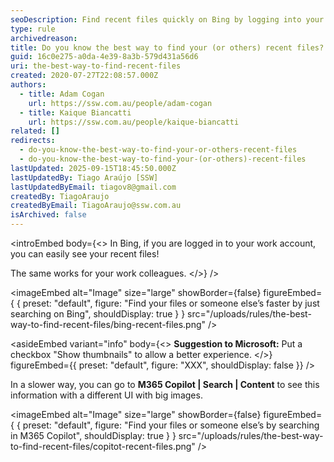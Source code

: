 ```yaml
---
seoDescription: Find recent files quickly on Bing by logging into your work account or viewing your colleagues' files.
type: rule
archivedreason:
title: Do you know the best way to find your (or others) recent files?
guid: 16c0e275-a0da-4e39-8a3b-579d431a56d6
uri: the-best-way-to-find-recent-files
created: 2020-07-27T22:08:57.000Z
authors:
  - title: Adam Cogan
    url: https://ssw.com.au/people/adam-cogan
  - title: Kaique Biancatti
    url: https://ssw.com.au/people/kaique-biancatti
related: []
redirects:
  - do-you-know-the-best-way-to-find-your-or-others-recent-files
  - do-you-know-the-best-way-to-find-your-(or-others)-recent-files
lastUpdated: 2025-09-15T18:45:50.000Z
lastUpdatedBy: Tiago Araújo [SSW]
lastUpdatedByEmail: tiagov8@gmail.com
createdBy: TiagoAraujo
createdByEmail: TiagoAraujo@ssw.com.au
isArchived: false
---
```


<introEmbed
  body={<>
In Bing, if you are logged in to your work account, you can easily see your recent files!

The same works for your work colleagues.
  </>}
/>

<imageEmbed
  alt="Image"
  size="large"
  showBorder={false}
  figureEmbed={ {
    preset: "default",
    figure: "Find your files or someone else’s faster by just searching on Bing",
    shouldDisplay: true
  } }
  src="/uploads/rules/the-best-way-to-find-recent-files/bing-recent-files.png"
/>

<asideEmbed
  variant="info"
  body={<>
    **Suggestion to Microsoft:** Put a checkbox "Show thumbnails" to allow a better experience.
  </>}
  figureEmbed={{
    preset: "default",
    figure: "XXX",
    shouldDisplay: false
  }}
/>

In a slower way, you can go to **M365 Copilot | Search | Content** to see this information with a different UI with big images.


<imageEmbed
  alt="Image"
  size="large"
  showBorder={false}
  figureEmbed={ {
    preset: "default",
    figure: "Find your files or someone else’s by searching in M365 Copilot",
    shouldDisplay: true
  } }
  src="/uploads/rules/the-best-way-to-find-recent-files/copitot-recent-files.png"
/>
